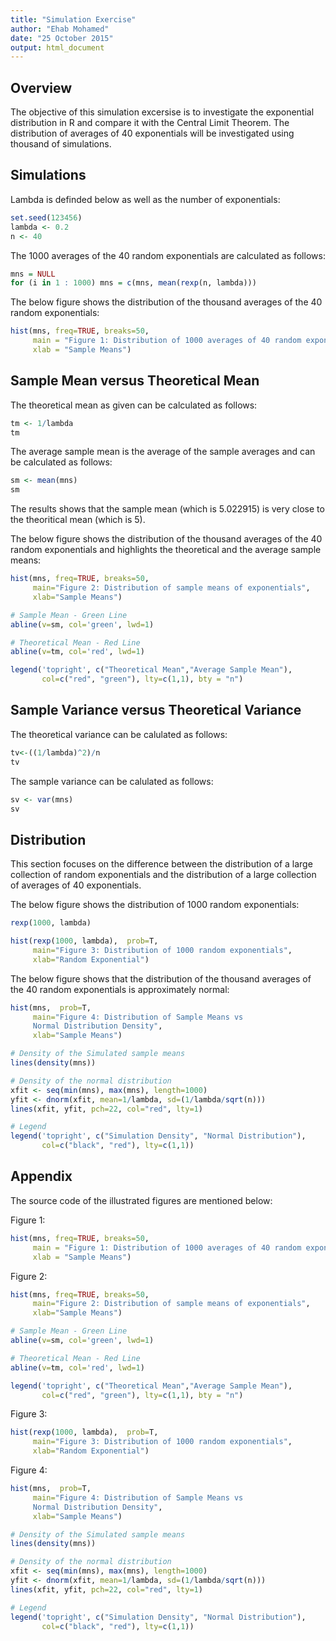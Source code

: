 ```yaml
---
title: "Simulation Exercise"
author: "Ehab Mohamed"
date: "25 October 2015"
output: html_document
---
```


## Overview

The objective of this simulation excersise is to investigate the exponential distribution in R and compare it with the Central Limit Theorem. The distribution of averages of 40 exponentials will be investigated using thousand of simulations.

## Simulations

Lambda is definded below as well as the number of exponentials:

```r
set.seed(123456)
lambda <- 0.2
n <- 40
```

The 1000 averages of the 40 random exponentials are calculated as follows:

```r
mns = NULL
for (i in 1 : 1000) mns = c(mns, mean(rexp(n, lambda)))

```

The below figure shows the distribution of the thousand averages of the 40 random exponentials:

```r
hist(mns, freq=TRUE, breaks=50, 
     main = "Figure 1: Distribution of 1000 averages of 40 random exponentials",
     xlab = "Sample Means")
```

## Sample Mean versus Theoretical Mean

The theoretical mean as given can be calculated as follows:

```r
tm <- 1/lambda
tm
```

The average sample mean is the average of the sample averages and can be calculated as follows:

```r
sm <- mean(mns)
sm
```

The results shows that the sample mean (which is 5.022915) is very close to the theoritical mean (which is 5).

The below figure shows the distribution of the thousand averages of the 40 random exponentials and highlights the theoretical and the average sample means:

```r
hist(mns, freq=TRUE, breaks=50,
     main="Figure 2: Distribution of sample means of exponentials",
     xlab="Sample Means")

# Sample Mean - Green Line
abline(v=sm, col='green', lwd=1)

# Theoretical Mean - Red Line
abline(v=tm, col='red', lwd=1)

legend('topright', c("Theoretical Mean","Average Sample Mean"), 
       col=c("red", "green"), lty=c(1,1), bty = "n")
```

## Sample Variance versus Theoretical Variance

The theoretical variance can be calulated as follows:

```r
tv<-((1/lambda)^2)/n
tv
```

The sample variance can be calulated as follows:

```r
sv <- var(mns)
sv
```

## Distribution

This section focuses on the difference between the distribution of a large collection of random exponentials and the distribution of a large collection of averages of 40 exponentials.

The below figure shows the distribution of 1000 random exponentials:

```r
rexp(1000, lambda)
```
```r
hist(rexp(1000, lambda),  prob=T,
     main="Figure 3: Distribution of 1000 random exponentials",
     xlab="Random Exponential")
```

The below figure shows that the distribution of the thousand averages of the 40 random exponentials is approximately normal:

```r
hist(mns,  prob=T,
     main="Figure 4: Distribution of Sample Means vs 
     Normal Distribution Density",
     xlab="Sample Means")

# Density of the Simulated sample means
lines(density(mns))

# Density of the normal distribution
xfit <- seq(min(mns), max(mns), length=1000)
yfit <- dnorm(xfit, mean=1/lambda, sd=(1/lambda/sqrt(n)))
lines(xfit, yfit, pch=22, col="red", lty=1)

# Legend
legend('topright', c("Simulation Density", "Normal Distribution"), 
       col=c("black", "red"), lty=c(1,1))
```

## Appendix

The source code of the illustrated figures are mentioned below:

Figure 1:
```r
hist(mns, freq=TRUE, breaks=50, 
     main = "Figure 1: Distribution of 1000 averages of 40 random exponentials",
     xlab = "Sample Means")
```

Figure 2:
```r
hist(mns, freq=TRUE, breaks=50,
     main="Figure 2: Distribution of sample means of exponentials",
     xlab="Sample Means")

# Sample Mean - Green Line
abline(v=sm, col='green', lwd=1)

# Theoretical Mean - Red Line
abline(v=tm, col='red', lwd=1)

legend('topright', c("Theoretical Mean","Average Sample Mean"), 
       col=c("red", "green"), lty=c(1,1), bty = "n")
```

Figure 3:
```r
hist(rexp(1000, lambda),  prob=T,
     main="Figure 3: Distribution of 1000 random exponentials",
     xlab="Random Exponential")
```

Figure 4:

```r
hist(mns,  prob=T,
     main="Figure 4: Distribution of Sample Means vs 
     Normal Distribution Density",
     xlab="Sample Means")

# Density of the Simulated sample means
lines(density(mns))

# Density of the normal distribution
xfit <- seq(min(mns), max(mns), length=1000)
yfit <- dnorm(xfit, mean=1/lambda, sd=(1/lambda/sqrt(n)))
lines(xfit, yfit, pch=22, col="red", lty=1)

# Legend
legend('topright', c("Simulation Density", "Normal Distribution"), 
       col=c("black", "red"), lty=c(1,1))
```

